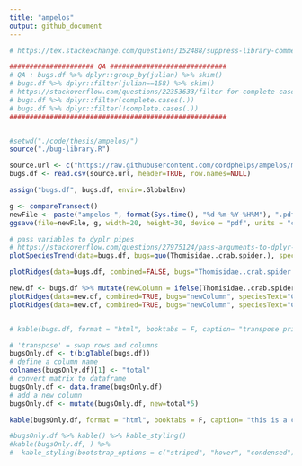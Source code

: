 ```yaml
---
title: "ampelos"
output: github_document
---
```



```r
# https://tex.stackexchange.com/questions/152488/suppress-library-comments-from-output-with-knitr

##################### QA #############################
# QA : bugs.df %>% dplyr::group_by(julian) %>% skim() 
# bugs.df %>% dplyr::filter(julian==158) %>% skim() 
# https://stackoverflow.com/questions/22353633/filter-for-complete-cases-in-data-frame-using-dplyr-case-wise-deletion
# bugs.df %>% dplyr::filter(complete.cases(.))
# bugs.df %>% dplyr::filter(!complete.cases(.))
######################################################


#setwd("./code/thesis/ampelos/")
source("./bug-library.R")

source.url <- c("https://raw.githubusercontent.com/cordphelps/ampelos/master/bugs.csv")
bugs.df <- read.csv(source.url, header=TRUE, row.names=NULL)

assign("bugs.df", bugs.df, envir=.GlobalEnv)

g <- compareTransect()
newFile <- paste("ampelos-", format(Sys.time(), "%d-%m-%Y-%H%M"), ".pdf", sep = "")
ggsave(file=newFile, g, width=20, height=30, device = "pdf", units = "cm") #saves g

# pass variables to dyplr pipes
# https://stackoverflow.com/questions/27975124/pass-arguments-to-dplyr-functions
plotSpeciesTrend(data=bugs.df, bugs=quo(Thomisidae..crab.spider.), speciesText="Crab Spider", where="control", when="pm", caption=Sys.Date())

plotRidges(data=bugs.df, combined=FALSE, bugs="Thomisidae..crab.spider.", speciesText="Crab Spider", where="control", when="pm", wk=1, caption=Sys.Date())

new.df <- bugs.df %>% mutate(newColumn = ifelse(Thomisidae..crab.spider. > 0, 1, 0))
plotRidges(data=new.df, combined=TRUE, bugs="newColumn", speciesText="Crab Spider", where="control", when="pm", wk=1, caption=Sys.Date())
plotRidges(data=new.df, combined=TRUE, bugs="newColumn", speciesText="Crab Spider", where="oakMargin", when="pm", wk=1, caption=Sys.Date())



```






```r

# kable(bugs.df, format = "html", booktabs = F, caption= "transpose prior")

# 'transpose' = swap rows and columns
bugsOnly.df <- t(bigTable(bugs.df))
# define a column name
colnames(bugsOnly.df)[1] <- "total"
# convert matrix to dataframe
bugsOnly.df <- data.frame(bugsOnly.df)
# add a new column
bugsOnly.df <- mutate(bugsOnly.df, new=total*5)

kable(bugsOnly.df, format = "html", booktabs = F, caption= "this is a caption") # %>% kable_styling(bootstrap_options = c("striped", "hover", "condensed"))

#bugsOnly.df %>% kable() %>% kable_styling() 
#kable(bugsOnly.df, ) %>%
#  kable_styling(bootstrap_options = c("striped", "hover", "condensed"))

```



